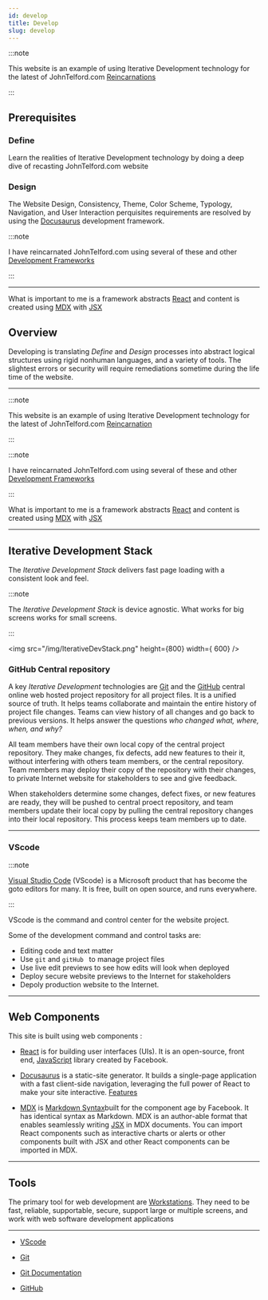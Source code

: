 ```yaml
---
id: develop
title: Develop
slug: develop
---
```



:::note

This website is an example of using  Iterative Development  technology for the latest of JohnTelford.com [Reincarnations](/blog/reincarnation) 

:::

## Prerequisites

### Define

Learn the realities of  Iterative Development technology by doing  a deep  dive of recasting JohnTelford.com website

### Design

The  Website Design, Consistency, Theme, Color Scheme, Typology, Navigation, and User Interaction perquisites requirements are resolved by using the [Docusaurus](https://docusaurus.io) development framework.

:::note

I have reincarnated JohnTelford.com using several of these and other [Development Frameworks](https://docusaurus.io/docs#comparison-with-other-tools)

:::

---

What is important to me is a framework abstracts [React](https://reactjs.org/) and content is created using [MDX](https://mdxjs.com/) with [JSX](https://reactjs.org/docs/introducing-jsx.html#Next.js-focus-wrapper)


## Overview

Developing  is  translating *Define* and *Design* processes into abstract logical structures using rigid nonhuman languages, and a variety of tools. The slightest errors or security  will require remediations sometime during the life time of the website.

---


:::note

This website is an example of using  Iterative Development  technology for the latest of JohnTelford.com [Reincarnation](/blog/reincarnation) 

:::

:::note

I have reincarnated JohnTelford.com using several of these and other [Development Frameworks](https://docusaurus.io/docs#comparison-with-other-tools)

:::

What is important to me is a framework abstracts [React](https://reactjs.org/) and content is created using [MDX](https://mdxjs.com/) with [JSX](https://reactjs.org/docs/introducing-jsx.html#Next.js-focus-wrapper)


---




## Iterative Development Stack

The *Iterative Development Stack*  delivers fast page loading  with a consistent look and feel.

:::note

The *Iterative Development Stack* is device agnostic. What works for  big screens works for  small screens.

:::

<img src="/img/IterativeDevStack.png" height={800} width={
    600} />


### GitHub Central repository

A key *Iterative Development* technologies are [Git](https://git-scm.com/) and the [GitHub](https://github.com/) central online web hosted project repository for all project files. It is a unified source of truth. It helps teams collaborate and maintain the entire history of project file changes. Teams can view history of all changes and go back to previous versions. It helps answer the questions _who changed what, where, when, and why?_

All team members have their own local copy of the central project repository. They make changes, fix defects, add new features to their it, without interfering with others team members, or the central  repository. Team members may deploy their copy of the  repository with their changes, to private Internet website for stakeholders to see and give feedback.

When stakeholders determine some  changes, defect fixes, or new features are ready, they will be pushed to central proect repository, and team members update their  local copy by pulling the central  repository changes into their local repository. This process keeps team members up to date.

---

### VScode
:::note

[Visual Studio Code](https://code.visualstudio.com) (VScode) is a Microsoft product that has become  the goto editors for many. It is free, built on open source, and runs everywhere.


:::

VScode is the command and control center for the website project.

Some of the development command and control tasks are:

- Editing code and text matter
- Use `git` and `gitHub ` to manage project files
- Use live edit previews to see how edits will look when deployed
- Deploy secure website previews to the Internet for stakeholders
- Depoly production website to the Internet.


---
## Web Components
 
This site is built using web components :

- [React](https://reactjs.org/) is for building user interfaces (UIs). It is an open-source, front end, [JavaScript](https://developer.mozilla.org/en-US/docs/Web/JavaScript) library created by Facebook. 

- [Docusaurus](https://docusaurus.io/)  is a static-site generator. It builds a single-page application with a fast client-side navigation, leveraging the full power of React to make your site interactive. [Features](https://docusaurus.io/docs#features)

- [MDX](https://mdxjs.com) is [Markdown Syntax](https://daringfireball.net/projects/markdown/syntax)built for the component age by Facebook. It has identical syntax as Markdown. MDX is an author-able format that enables seamlessly writing [JSX](https://mdxjs.com/getting-started/#jsx) in MDX documents. You can import React components such as interactive charts or alerts or other components built with JSX and other React components can be imported in MDX.



---

## Tools

The primary tool for web development are [ Workstations](workstations). They need to be fast, reliable, supportable, secure, support large or multiple screens, and work with web software development applications

---



- [VScode](https://code.visualstudio.com)

- [Git](https://git-scm.com)

- [Git Documentation](https://git-scm.com/doc)

- [GitHub](https://github.com)
